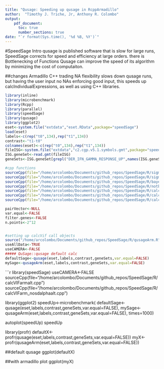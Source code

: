 ```yaml
---
title: "Qusage: Speeding up qusage in RcppArmadillo"
author:  "Timothy J. Triche, Jr, Anthony R. Colombo"
output: 
    pdf_document:
      toc: true
      number_sections: true
date: "`r format(Sys.time(), '%d %B, %Y')`"
---
```


#SpeedSage Intro
qusage is published software that is slow for large runs, SpeedSage corrects for speed and efficiency at large orders.  there is Bottlenecking of Functions
Qusage can improve the speed of its algorithm by minimizing the cost of computaiton.

##changes Armadillo C++ 
trading NA flexibility slows down qusage runs, but having the user input no NAs enforcing good input, this speeds up calcIndividualExpressions, as well as using C++ libraries.


```r
library(inline)
library(microbenchmark)
library(Rcpp)
library(parallel)
library(speedSage)
library(qusage)
library(ggplot2)
eset<-system.file("extdata","eset.RData",package="speedSage")
load(eset)
labels<-c(rep("t0",134),rep("t1",134))
contrast<-"t1-t0"
colnames(eset)<-c(rep("t0",134),rep("t1",134))
fileISG<-system.file("extdata","c2.cgp.v5.1.symbols.gmt",package="speedSage")
ISG.geneSet<-read.gmt(fileISG)
geneSets<-ISG.geneSet[grepl("DER_IFN_GAMMA_RESPONSE_UP",names(ISG.geneSet))]

#cpp functions
sourceCpp(file="/home/arcolombo/Documents/github_repos/SpeedSage/R/sigmaArm.cpp")
sourceCpp(file="/home/arcolombo/Documents/github_repos/SpeedSage/R/sigmaSingle.cpp")
sourceCpp(file="/home/arcolombo/Documents/github_repos/SpeedSage/R/bayesEstimation.cpp")
sourceCpp(file="/home/arcolombo/Documents/github_repos/SpeedSage/R/notbayesEstimation.cpp")
sourceCpp(file="/home/arcolombo/Documents/github_repos/SpeedSage/R/calcVIFarm.cpp")
sourceCpp(file="/home/arcolombo/Documents/github_repos/SpeedSage/R/calcVIFarmalt.cpp")
sourceCpp(file="/home/arcolombo/Documents/github_repos/SpeedSage/R/calcVIFarm_nosdalphaalt.cpp")

pairVector<-NULL
var.equal<-FALSE
filter.genes<-FALSE
n.points<-2^12


#setting up calcVif call objects
source("/home/arcolombo/Documents/github_repos/SpeedSage/R/qusageArm.R")
useAllData<-TRUE
useCAMERA<-FALSE
##### QuSage::qusage default calc
defaultSage<-qusage(eset,labels,contrast,geneSets,var.equal=FALSE)
mySage<-qusageArm(eset,labels,contrast,geneSets,var.equal=FALSE)


```


```r
library(speedSage)
useCAMERA<-FALSE
sourceCpp(file="/home/arcolombo/Documents/github_repos/SpeedSage/R/calcVIFarmalt.cpp")
sourceCpp(file="/home/arcolombo/Documents/github_repos/SpeedSage/R/calcVIFarm_nosdalphaalt.cpp")


library(ggplot2)
speedUp<-microbenchmark(
defaultSage<-qusage(eset,labels,contrast,geneSets,var.equal=FALSE),
mySage<-qusageArm(eset,labels,contrast,geneSets,var.equal=FALSE), times=1000)

autoplot(speedUp) 
speedUp

library(profr)
defaultX<-profr(qusage(eset,labels,contrast,geneSets,var.equal=FALSE))
myX<-profr(qusageArm(eset,labels,contrast,geneSets,var.equal=FALSE))

##default qusage
ggplot(defaultX)


##with armadillo plot
ggplot(myX)





